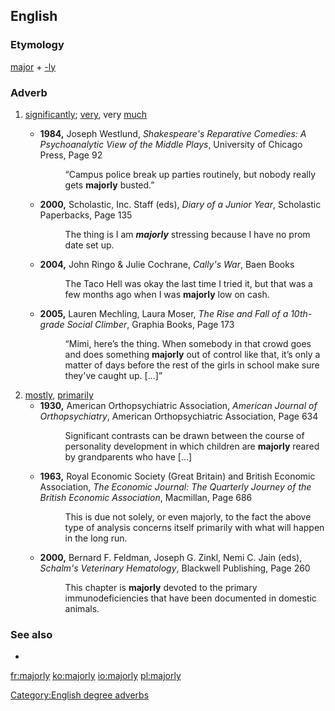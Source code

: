 ==English==

===Etymology===
[[major]] + [[-ly]]

===Adverb===
{{en-adv|-}}

# {{label|en|informal}} [[significantly]]; [[very]], very [[much]]
#* '''1984,''' Joseph Westlund, ''Shakespeare's Reparative Comedies: A Psychoanalytic View of the Middle Plays'', University of Chicago Press, Page 92
#*: “Campus police break up parties routinely, but nobody really gets '''majorly''' busted.”
#* '''2000,''' Scholastic, Inc. Staff (eds), ''Diary of a Junior Year'', Scholastic Paperbacks, Page 135
#*: The thing is I am '''''majorly'''''<!--italicisation for emphasis in original--> stressing because I have no prom date set up.
#* '''2004,''' John Ringo & Julie Cochrane, ''Cally's War'', Baen Books <!--page not known by google-->
#*: The Taco Hell was okay the last time I tried it, but that was a few months ago when I was '''majorly''' low on cash.
#* '''2005,''' Lauren Mechling, Laura Moser, ''The Rise and Fall of a 10th-grade Social Climber'', Graphia Books, Page 173
#*: “Mimi, here’s the thing. When somebody in that crowd goes and does something '''majorly''' out of control like that, it’s only a matter of days before the rest of the girls in school make sure they've caught up. [...]”
# [[mostly]], [[primarily]]
#* '''1930,''' American Orthopsychiatric Association, ''American Journal of Orthopsychiatry'', American Orthopsychiatric Association, Page 634
#*: Significant contrasts can be drawn between the course of personality development in which children are '''majorly''' reared by grandparents who have [...]
#* '''1963,''' Royal Economic Society (Great Britain) and British Economic Association, ''The Economic Journal: The Quarterly Journey of the British Economic Association'', Macmillan, Page 686
#*: This is due not solely, or even majorly, to the fact the above type of analysis concerns itself primarily with what will happen in the long run.
#* '''2000,''' Bernard F. Feldman, Joseph G. Zinkl, Nemi C. Jain (eds), ''Schalm's Veterinary Hematology'', Blackwell Publishing, Page 260
#*: This chapter is '''majorly''' devoted to the primary immunodeficiencies that have been documented in domestic animals.

===See also===
* {{l|en|sergeant-majorly}}

[[Category:English degree adverbs]]

[[fr:majorly]]
[[ko:majorly]]
[[io:majorly]]
[[pl:majorly]]